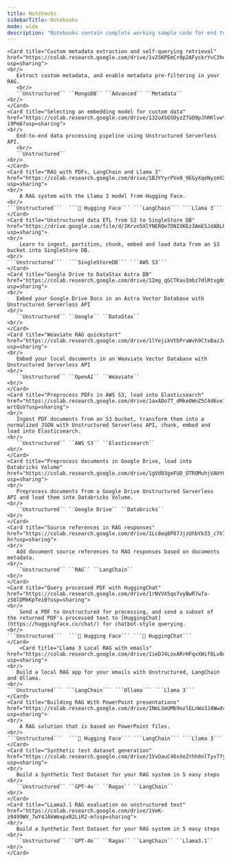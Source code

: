 ```yaml
---
title: Notebooks
sidebarTitle: Notebooks
mode: wide
description: "Notebooks contain complete working sample code for end to end solutions."
---
```


<CardGroup cols={2}>

    <Card title="Custom metadata extraction and self-querying retrieval" href="https://colab.research.google.com/drive/1v2SKPEmCr0p2AFyckrYvC3heYKyKff_t?usp=sharing">
    <br/>
       Extract custom metadata, and enable metadata pre-filtering in your RAG.
       <br/>
       ``Unstructured`` ``MongoDB`` ``Advanced`` ``Metadata``
    <br/>
    </Card>
    <Card title="Selecting an embedding model for custom data" href="https://colab.research.google.com/drive/132oXSGSOyzZ7GO9pJhRKlvwY4F-i9Pm6?usp=sharing">
    <br/>
       End-to-end data processing pipeline using Unstructured Serverless API.
       <br/>
       ``Unstructured``
    <br/>
    </Card>
    <Card title="RAG with PDFs, LangChain and Llama 3" href="https://colab.research.google.com/drive/1BJYYyrPVe0_9EGyXqeNyzmVZDrCRZwsg?usp=sharing">
    <br/>
        A RAG system with the Llama 3 model from Hugging Face. 
    <br/>
    ```Unstructured```  ```🤗 Hugging Face``` ```LangChain``` ```Llama 3``` 
    </Card>
    <Card title="Unstructured data ETL from S3 to SingleStore DB" href="https://drive.google.com/file/d/1Krvn5XlYNERQe7DNIXKEz3AmESJdABLF/view?usp=sharing">
    <br/>
        Learn to ingest, partition, chunk, embed and load data from an S3 bucket into SingleStore DB.
    <br/>
    ```Unstructured```  ```SingleStoreDB``` ```AWS S3```
    </Card>
    <Card title="Google Drive to DataStax Astra DB" href="https://colab.research.google.com/drive/1Img_qGCTKavImbz7dlRtxg8mNUjiWjJT?usp=sharing">
    <br/>
       Embed your Google Drive Docs in an Astra Vector Database with Unstructured Serverless API
    <br/>
       ``Unstructured`` ``Google`` ``DataStax`` 
    <br/>
    </Card>
    <Card title="Weaviate RAG quickstart" href="https://colab.research.google.com/drive/1lYejikVtbPraWvh9CtxBazJuXKuJ38wu?usp=sharing">
    <br/>
       Embed your local documents in an Weaviate Vector Database with Unstructured Serverless API 
    <br/>
       ``Unstructured`` ``OpenAI`` ``Weaviate`` 
    <br/>
    </Card>
    <Card title="Preprocess PDFs in AWS S3, load into Elasticsearch" href="https://colab.research.google.com/drive/1axADo7T_dMkeOWnZ5C4dKve16-wrtQuV?usp=sharing">
    <br/>
       Ingest PDF documents from an S3 bucket, transform them into a normalized JSON with Unstructured Serverless API, chunk, embed and load into Elasticsearch.
    <br/>
       ``Unstructured`` ``AWS S3`` ``Elasticsearch``
    <br/>
    </Card>
    <Card title="Preprocess documents in Google Drive, load into Databricks Volume" href="https://colab.research.google.com/drive/1gVd03geFUD_OTROMuhjVAHYQvgVbViq7?usp=sharing">
    <br/>
       Preprocess documents from a Google Drive Unstructured Serverless API and load them into Databricks Volume.
    <br/>
       ``Unstructured`` ``Google Drive`` ``Databricks``
    <br/>
    </Card>
    <Card title="Source references in RAG responses" href="https://colab.research.google.com/drive/1Lc8eq8P87JjzUhbYb33_c7h7njsWb-hn?usp=sharing">
    <br/>
       Add document source references to RAG responses based on documents metadata.
    <br/>
       ``Unstructured`` ``RAG`` ``LangChain``
    <br/>
    </Card>
    <Card title="Query processed PDF with HuggingChat" href="https://colab.research.google.com/drive/1rNVVX5qo7vyBwR7wTa-zS6lDMkKpTei0?usp=sharing">
    <br/>
        Send a PDF to Unstructured for processing, and send a subset of the returned PDF's processed text to [HuggingChat](https://huggingface.co/chat/) for chatbot-style querying.
    <br/>
    ```Unstructured```  ```🤗 Hugging Face``` ```🤗 HuggingChat```
    </Card>
        <Card title="Llama 3 Local RAG with emails" href="https://colab.research.google.com/drive/1ieDJ4LoxARrHFqxXWif8Lv8e8aZTgmtH?usp=sharing">
    <br/>
       Build a local RAG app for your emails with Unstructured, LangChain and Ollama.
    <br/>
    ```Unstructured``` ```LangChain``` ```Ollama``` ```Llama 3```
    </Card>
    <Card title="Building RAG With PowerPoint presentations" href="https://colab.research.google.com/drive/1NmLSmUMb9ozlELnWa3J4WwdrBfGomwPk?usp=sharing">
    <br/>
        A RAG solution that is based on PowerPoint files.
    <br/>
    ```Unstructured```  ```🤗 Hugging Face``` ```LangChain``` ```Llama 3```
    </Card>
    <Card title="Synthetic test dataset generation" href="https://colab.research.google.com/drive/1VvOauC46xXeZrhh8nlTyv77yvoroMQjr?usp=sharing">
    <br/>
       Build a Synthetic Test Dataset for your RAG system in 5 easy steps
    <br/>
       ``Unstructured`` ``GPT-4o`` ``Ragas`` ``LangChain``
    <br/>
    </Card>
    <Card title="LLama3.1 RAG evaluation on unstructured text" href="https://colab.research.google.com/drive/1VeK-z8499WV_7wY4JAkWmxpxR2LiR2-m?usp=sharing">
    <br/>
       Build a Synthetic Test Dataset for your RAG system in 5 easy steps
    <br/>
       ``Unstructured`` ``GPT-4o`` ``Ragas`` ``LangChain`` ``Llama3.1``
    <br/>
    </Card>
</CardGroup>


